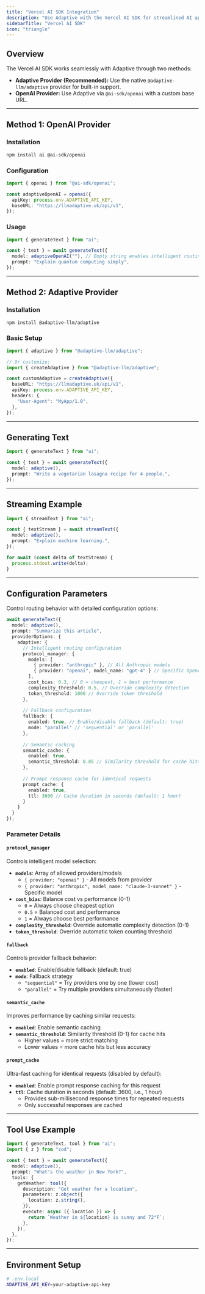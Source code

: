 ```yaml
---
title: "Vercel AI SDK Integration"
description: "Use Adaptive with the Vercel AI SDK for streamlined AI applications"
sidebarTitle: "Vercel AI SDK"
icon: "triangle"
---
```


## Overview

The Vercel AI SDK works seamlessly with Adaptive through two methods:

- **Adaptive Provider (Recommended):** Use the native `@adaptive-llm/adaptive` provider for built-in support.
- **OpenAI Provider:** Use Adaptive via `@ai-sdk/openai` with a custom base URL.

---

## Method 1: OpenAI Provider

### Installation

```bash
npm install ai @ai-sdk/openai
```

### Configuration

```ts
import { openai } from "@ai-sdk/openai";

const adaptiveOpenAI = openai({
  apiKey: process.env.ADAPTIVE_API_KEY,
  baseURL: "https://llmadaptive.uk/api/v1",
});
```

### Usage

```ts
import { generateText } from "ai";

const { text } = await generateText({
  model: adaptiveOpenAI(""), // Empty string enables intelligent routing
  prompt: "Explain quantum computing simply",
});
```

---

## Method 2: Adaptive Provider

### Installation

```bash
npm install @adaptive-llm/adaptive
```

### Basic Setup

```ts
import { adaptive } from "@adaptive-llm/adaptive";

// Or customize:
import { createAdaptive } from "@adaptive-llm/adaptive";

const customAdaptive = createAdaptive({
  baseURL: "https://llmadaptive.uk/api/v1",
  apiKey: process.env.ADAPTIVE_API_KEY,
  headers: {
    "User-Agent": "MyApp/1.0",
  },
});
```

---

## Generating Text

```ts
import { generateText } from "ai";

const { text } = await generateText({
  model: adaptive(),
  prompt: "Write a vegetarian lasagna recipe for 4 people.",
});
```

---

## Streaming Example

```ts
import { streamText } from "ai";

const { textStream } = await streamText({
  model: adaptive(),
  prompt: "Explain machine learning.",
});

for await (const delta of textStream) {
  process.stdout.write(delta);
}
```

---

## Configuration Parameters

Control routing behavior with detailed configuration options:

```ts
await generateText({
  model: adaptive(),
  prompt: "Summarize this article",
  providerOptions: {
    adaptive: {
      // Intelligent routing configuration
      protocol_manager: {
        models: [
          { provider: "anthropic" }, // All Anthropic models
          { provider: "openai", model_name: "gpt-4" } // Specific OpenAI model
        ],
        cost_bias: 0.3, // 0 = cheapest, 1 = best performance
        complexity_threshold: 0.5, // Override complexity detection
        token_threshold: 1000 // Override token threshold
      },
      
      // Fallback configuration
      fallback: {
        enabled: true, // Enable/disable fallback (default: true)
        mode: "parallel" // 'sequential' or 'parallel'
      },
      
      // Semantic caching
      semantic_cache: {
        enabled: true,
        semantic_threshold: 0.85 // Similarity threshold for cache hits
      },
      
      // Prompt response cache for identical requests
      prompt_cache: {
        enabled: true,
        ttl: 3600 // Cache duration in seconds (default: 1 hour)
      }
    }
  }
});
```

### Parameter Details

#### `protocol_manager`
Controls intelligent model selection:

- **`models`**: Array of allowed providers/models
  - `{ provider: "openai" }` - All models from provider
  - `{ provider: "anthropic", model_name: "claude-3-sonnet" }` - Specific model
- **`cost_bias`**: Balance cost vs performance (0-1)
  - `0` = Always choose cheapest option
  - `0.5` = Balanced cost and performance  
  - `1` = Always choose best performance
- **`complexity_threshold`**: Override automatic complexity detection (0-1)
- **`token_threshold`**: Override automatic token counting threshold

#### `fallback`
Controls provider fallback behavior:

- **`enabled`**: Enable/disable fallback (default: true)
- **`mode`**: Fallback strategy
  - `"sequential"` = Try providers one by one (lower cost)
  - `"parallel"` = Try multiple providers simultaneously (faster)

#### `semantic_cache`
Improves performance by caching similar requests:

- **`enabled`**: Enable semantic caching
- **`semantic_threshold`**: Similarity threshold (0-1) for cache hits
  - Higher values = more strict matching
  - Lower values = more cache hits but less accuracy

#### `prompt_cache`
Ultra-fast caching for identical requests (disabled by default):

- **`enabled`**: Enable prompt response caching for this request
- **`ttl`**: Cache duration in seconds (default: 3600, i.e., 1 hour)
  - Provides sub-millisecond response times for repeated requests
  - Only successful responses are cached


---

## Tool Use Example

```ts
import { generateText, tool } from "ai";
import { z } from "zod";

const { text } = await generateText({
  model: adaptive(),
  prompt: "What's the weather in New York?",
  tools: {
    getWeather: tool({
      description: "Get weather for a location",
      parameters: z.object({
        location: z.string(),
      }),
      execute: async ({ location }) => {
        return `Weather in ${location} is sunny and 72°F`;
      },
    }),
  },
});
```

---

## Environment Setup

```bash
# .env.local
ADAPTIVE_API_KEY=your-adaptive-api-key
```
